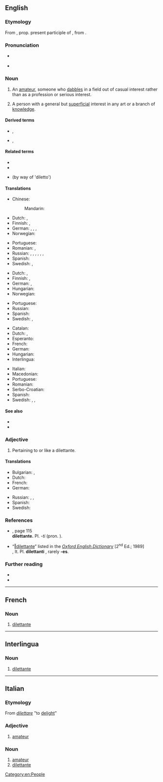 ==English==
{{was wotd|2010|July|25}}

===Etymology===
From {{etyl|it|en}} {{m|it|dilettante}}, prop. present participle of {{m|it|dilettare||to delight}}, from {{etyl|la|en}} {{m|la|delectare||to delight}}.

===Pronunciation===
* {{a|UK}} {{IPA|/dɪləˈtɒnti/|lang=en}}
* {{a|US}} {{IPA|/ˈdɪlɪˌtɑnt/|lang=en}}

===Noun===
{{en-noun|dilettanti|dilettantes}}

# An [[amateur]], someone who [[dabble]]s in a field out of casual interest rather than as a profession or serious interest.
# {{lb|en|sometimes|offensive}} A person with a general but [[superficial]] interest in any art or a branch of [[knowledge]].

====Derived terms====
* {{l|en|dilettantish}}, {{l|en|dilettanteish}}
* {{l|en|dilettantism}}, {{l|en|dilettanteism}}

====Related terms====
* {{l|en|delectable}}
* {{l|en|delight}}
* {{l|en|dildo}} (by way of 'diletto')

====Translations====
{{trans-top|someone who dabbles}}
* Chinese:
*: Mandarin: {{t|cmn|業餘人士；一知半解的人}}
* Dutch: {{t+|nl|liefhebber|m}}, {{t+|nl|amateur|m}}
* Finnish: {{t+|fi|harrastelija}}, {{t+|fi|diletantti}}
* German: {{t+|de|Dilettant|m}}, {{t+|de|Amateur|m}}, {{t+|de|Stümper|m}}, {{t+|de|Laie|m}}
* Norwegian: {{t+|no|dilettant|m}}
{{trans-mid}}
* Portuguese: {{t+|pt|diletante|m-f}}
* Romanian: {{t+|ro|diletant|m}}, {{t+|ro|amator|m}}
* Russian: {{t+|ru|дилета́нт|m}}, {{t+|ru|люби́тель|m}}, {{t+|ru|непрофессионал|m}}, {{t+|ru|профа́н|m}}, {{qualifier|informal}} {{t+|ru|ча́йник|m}}, {{qualifier|informal}} {{t+|ru|ла́поть|m}}, {{qualifier|colloquial|somewhat}} {{t+|ru|лох|m}}
* Spanish: {{t+|es|diletante}}
* Swedish: {{t+|sv|dilettant|c}}, {{t+|sv|klåpare}}
{{trans-bottom}}

{{trans-top|person with a general but superficial interest}}
* Dutch: {{t+|nl|liefhebber|m}}, {{t+|nl|amateur|m}}
* Finnish: {{t+|fi|harrastelija}}, {{t+|fi|diletantti}}
* German: {{t+|de|Dilettant|m}}, {{t|de|Nichtfachmann|m}}
* Hungarian: {{t+|hu|dilettáns}}
* Norwegian: {{t+|no|dilettant|m}}
{{trans-mid}}
* Portuguese: {{t+|pt|diletante|m-f}}
* Russian: {{t+|ru|дилета́нт|m}}
* Spanish: {{t+|es|diletante}}
* Swedish: {{t+|sv|dilettant|c}}, {{t+|sv|amatör|c}}
{{trans-bottom}}

{{checktrans-top}}
* Catalan: {{t-check|ca|diletant}}
* Dutch: {{t-check|nl|kunstliefhebber|m}}, {{qualifier|e}} {{t+check|nl|dilettant}} <!-- Was under non-existent sense: person who enjoys the arts, regardless of expertise -->
* Esperanto: {{t-check|eo|diletanto}}
* French: {{t+check|fr|dilettante|m|f}}
* German: {{t-check|de|Kunstliebhaber|m}}  <!-- Was under non-existent sense: person who enjoys the arts, regardless of expertise -->
* Hungarian: {{t+check|hu|műkedvelő}} <!-- Was under non-existent sense: person who enjoys the arts, regardless of expertise -->
* Interlingua: {{t-check|ia|dilettante}}
{{trans-mid}}
* Italian: {{t-check|it|dilettante|m|f}}
* Macedonian: {{t-check|mk|дилетант|m|sc=Cyrl}}
* Portuguese: {{t+check|pt|diletante|m-f}} <!-- Was under non-existent sense: person who enjoys the arts, regardless of expertise -->
* Romanian: {{t+check|ro|diletant|m}}
* Serbo-Croatian: {{t-check|sh|дилетант|m|tr=[[diletant]]}}
* Spanish: {{t+check|es|diletante}} <!-- Was under non-existent sense: person who enjoys the arts, regardless of expertise -->
* Swedish: {{t+check|sv|dilettant|c}}, {{t|sv|amatörmålare|c}}, {{t+|sv|amatör|c}} <!-- Was under non-existent sense: person who enjoys the arts, regardless of expertise -->
{{trans-bottom}}

====See also====
* {{l|en|amateur}}
* {{l|en|dabbler}}

===Adjective===
{{en-adj}}

# Pertaining to or like a dilettante.

====Translations====
{{trans-top|pertaining to or like a dilettante}}
* Bulgarian: {{t|bg|дилетантски}}, {{t|bg|любителски}}
* Dutch: {{t|nl|dilettantisch}}
* French: {{t+|fr|dilettante}}
* German: {{t+|de|dilettantisch}}
{{trans-mid}}
* Russian: {{t+|ru|дилета́нтский}}, {{t+|ru|люби́тельский}}, {{t+|ru|непрофессиональный}}
* Spanish: {{t+|es|diletante}}
* Swedish: {{t+|sv|amatörmässig|c}}
{{trans-bottom}}

===References===
* {{R:Fowler's 1926}}, page 115<br/> '''dilettante.''' Pl. ''-ti'' (pron. {{enPRchar|-tē}}).
* “<span class="plainlinks">[http://dictionary.oed.com/cgi/entry/50064113 ‖dilettante]</span>” listed in the ''[[w:Oxford English Dictionary|Oxford English Dictionary]]'' [2<sup>nd</sup> Ed.; 1989]<br/> {{IPAchar|(dɪlɪˈtæntɪ}}, It. {{IPAchar|diletˈtante}} Pl. '''dilettanti''' {{IPAchar|(-tiː)}}, rarely '''-es'''.

===Further reading===
* {{R:Webster 1913}}
* {{R:Century 1911}}

[[Category:en:People]]

----

==French==

===Noun===
{{fr-noun|mf}}

# [[#English|dilettante]]

----

==Interlingua==

===Noun===
{{ia-noun}}

# [[#English|dilettante]]

----

==Italian==

===Etymology===
From ''[[dilettare]]'' "to [[delight]]"

===Adjective===
{{it-adj|dilettant|e|i}}

# [[amateur]]

===Noun===
{{it-noun|mf}}

# [[amateur]]
# [[#English|dilettante]]
